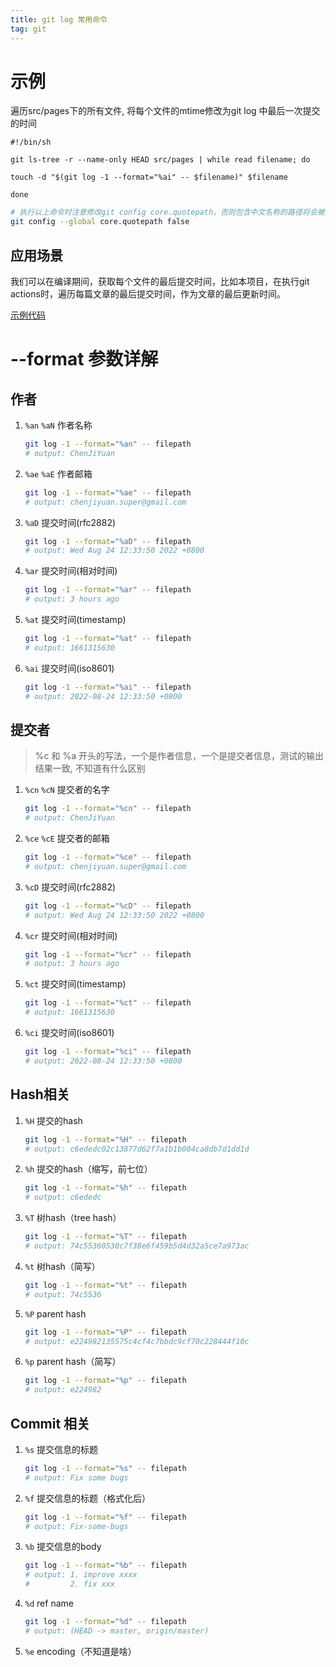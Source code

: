 ```yaml
---
title: git log 常用命令
tag: git
---
```


# 示例
遍历src/pages下的所有文件, 将每个文件的mtime修改为git log 中最后一次提交的时间
```shell
#!/bin/sh

git ls-tree -r --name-only HEAD src/pages | while read filename; do

touch -d "$(git log -1 --format="%ai" -- $filename)" $filename

done
```
```bash
# 执行以上命令时注意修改git config core.quotepath，否则包含中文名称的路径将会被转移成\xx\xx从而引发报错
git config --global core.quotepath false
```

## 应用场景
我们可以在编译期间，获取每个文件的最后提交时间，比如本项目，在执行git actions时，遍历每篇文章的最后提交时间，作为文章的最后更新时间。

[示例代码](https://github.com/lemonied/lemonied.github.io/tree/master/packages/mtime/src/index.ts)

# --format 参数详解

## 作者
1. `%an` `%aN` 作者名称
    ```bash
    git log -1 --format="%an" -- filepath
    # output: ChenJiYuan
    ```

2. `%ae` `%aE` 作者邮箱
    ```bash
    git log -1 --format="%ae" -- filepath
    # output: chenjiyuan.super@gmail.com
    ```

3. `%aD` 提交时间(rfc2882)
    ```bash
    git log -1 --format="%aD" -- filepath
    # output: Wed Aug 24 12:33:50 2022 +0800
    ```

4. `%ar` 提交时间(相对时间)
    ```bash
    git log -1 --format="%ar" -- filepath
    # output: 3 hours ago
    ```

5. `%at` 提交时间(timestamp)
    ```bash
    git log -1 --format="%at" -- filepath
    # output: 1661315630
    ```

6. `%ai` 提交时间(iso8601)
    ```bash
    git log -1 --format="%ai" -- filepath
    # output: 2022-08-24 12:33:50 +0800
    ```

## 提交者
> %c 和 %a 开头的写法，一个是作者信息，一个是提交者信息，测试的输出结果一致, 不知道有什么区别
1. `%cn` `%cN` 提交者的名字
    ```bash
    git log -1 --format="%cn" -- filepath
    # output: ChenJiYuan
    ```

2. `%ce` `%cE` 提交者的邮箱
    ```bash
    git log -1 --format="%ce" -- filepath
    # output: chenjiyuan.super@gmail.com
    ```

3. `%cD` 提交时间(rfc2882)
    ```bash
    git log -1 --format="%cD" -- filepath
    # output: Wed Aug 24 12:33:50 2022 +0800
    ```

4. `%cr` 提交时间(相对时间)
    ```bash
    git log -1 --format="%cr" -- filepath
    # output: 3 hours ago
    ```

5. `%ct` 提交时间(timestamp)
    ```bash
    git log -1 --format="%ct" -- filepath
    # output: 1661315630
    ```

6. `%ci` 提交时间(iso8601)
    ```bash
    git log -1 --format="%ci" -- filepath
    # output: 2022-08-24 12:33:50 +0800
    ```

## Hash相关

1. `%H` 提交的hash
    ```bash
    git log -1 --format="%H" -- filepath
    # output: c6ededc02c13877d62f7a1b1b004ca8db7d1dd1d
    ```

2. `%h` 提交的hash（缩写，前七位）
    ```bash
    git log -1 --format="%h" -- filepath
    # output: c6ededc
    ```

3. `%T` 树hash（tree hash）
    ```bash
    git log -1 --format="%T" -- filepath
    # output: 74c55360530c7f38e6f459b5d4d32a5ce7a973ac
    ```

4. `%t` 树hash（简写）
    ```bash
    git log -1 --format="%t" -- filepath
    # output: 74c5536
    ```

5. `%P` parent hash
    ```bash
    git log -1 --format="%P" -- filepath
    # output: e224982135575c4cf4c7bbdc9cf70c228444f10c
    ```

6. `%p` parent hash（简写）
    ```bash
    git log -1 --format="%p" -- filepath
    # output: e224982
    ```

## Commit 相关
1. `%s` 提交信息的标题
    ```bash
    git log -1 --format="%s" -- filepath
    # output: Fix some bugs
    ```

2. `%f` 提交信息的标题（格式化后）
    ```bash
    git log -1 --format="%f" -- filepath
    # output: Fix-some-bugs
    ```

3. `%b` 提交信息的body
    ```bash
    git log -1 --format="%b" -- filepath
    # output: 1. improve xxxx
    #         2. fix xxx
    ```

4. `%d` ref name
    ```bash
    git log -1 --format="%d" -- filepath
    # output: (HEAD -> master, origin/master)
    ```

5. `%e` encoding（不知道是啥）
